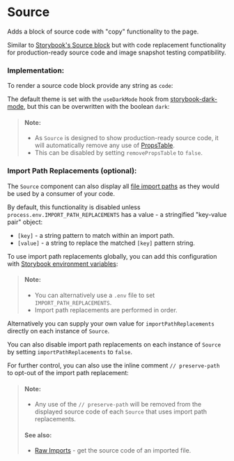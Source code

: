 
<Meta of={SourceStories} />

# Source

Adds a block of source code with "copy" functionality to the page.

Similar to [Storybook's Source block](https://storybook.js.org/docs/react/api/doc-block-source) but with code replacement functionality for production-ready source code and image snapshot testing compatibility.

<Story of={SourceStories.Props} />

### Implementation:

To render a source code block provide any string as `code`:

<Story of={SourceStories.Code} />

The default theme is set with the `useDarkMode` hook from [storybook-dark-mode](https://github.com/hipstersmoothie/storybook-dark-mode), but this can be overwritten with the boolean `dark`:

<Story of={SourceStories.Dark} />

> #### Note:
>
> - As `Source` is designed to show production-ready source code, it will automatically remove any use of [PropsTable](/docs/components-propstable--docs).
> - This can be disabled by setting `removePropsTable` to `false`.

### Import Path Replacements (optional):

The `Source` component can also display all [file import paths](https://developer.mozilla.org/en-US/docs/Web/JavaScript/Reference/Statements/import) as they would be used by a consumer of your code.

By default, this functionality is disabled unless `process.env.IMPORT_PATH_REPLACEMENTS` has a value - a stringified "key-value pair" object:

- `[key]` - a string pattern to match within an import path.
- `[value]` - a string to replace the matched `[key]` pattern string.

To use import path replacements globally, you can add this configuration with [Storybook environment variables](https://storybook.js.org/docs/react/configure/environment-variables#using-storybook-configuration):

<Story of={SourceStories.Env} />

> #### Note:
>
> - You can alternatively use a `.env` file to set `IMPORT_PATH_REPLACEMENTS`.
> - Import path replacements are performed in order.

Alternatively you can supply your own value for `importPathReplacements` directly on each instance of `Source`.

You can also disable import path replacements on each instance of `Source` by setting `importPathReplacements` to `false`.

For further control, you can also use the inline comment `// preserve-path` to opt-out of the import path replacement:

<Story of={SourceStories.Component} />

<Story of={SourceStories.ComponentRaw} />

<Story of={SourceStories.ComponentRawDisplayedSource} />

> #### Note:
>
> - Any use of the `// preserve-path` will be removed from the displayed source code of each `Source` that uses import path replacements.
>
> #### See also:
>
> - [Raw Imports](/docs/configuration-raw-imports--docs) - get the source code of an imported file.
